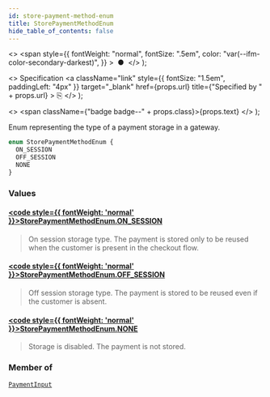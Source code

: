 ```yaml
---
id: store-payment-method-enum
title: StorePaymentMethodEnum
hide_table_of_contents: false
---
```


  <>
    <span
      style={{
        fontWeight: "normal",
        fontSize: ".5em",
        color: "var(--ifm-color-secondary-darkest)",
      }}
    >
      &nbsp;●&nbsp;
    </span>
  </>
);

  <>
    Specification
    <a
      className="link"
      style={{ fontSize: "1.5em", paddingLeft: "4px" }}
      target="\_blank"
      href={props.url}
      title={"Specified by " + props.url}
    >
      ⎘
    </a>
  </>
);

  <>
    <span className={"badge badge--" + props.class}>{props.text}</span>
  </>
);

Enum representing the type of a payment storage in a gateway.

```graphql
enum StorePaymentMethodEnum {
  ON_SESSION
  OFF_SESSION
  NONE
}
```

### Values

#### [<code style={{ fontWeight: 'normal' }}>StorePaymentMethodEnum.<b>ON_SESSION</b></code>](#)

> On session storage type. The payment is stored only to be reused when the customer is present in the checkout flow.

#### [<code style={{ fontWeight: 'normal' }}>StorePaymentMethodEnum.<b>OFF_SESSION</b></code>](#)

> Off session storage type. The payment is stored to be reused even if the customer is absent.

#### [<code style={{ fontWeight: 'normal' }}>StorePaymentMethodEnum.<b>NONE</b></code>](#)

> Storage is disabled. The payment is not stored.

### Member of

[`PaymentInput`](../../../api-reference/payments/inputs/payment-input) <Badge class="secondary" text="input"/>
